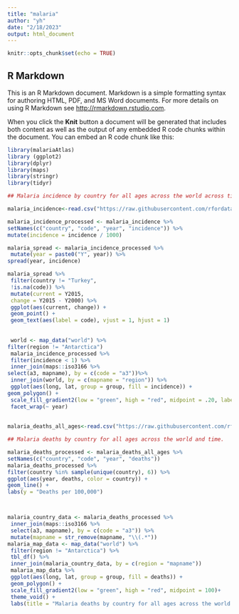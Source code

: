 ---
title: "malaria"
author: "yh"
date: "2/18/2023"
output: html_document
---

```{r setup, include=FALSE}
knitr::opts_chunk$set(echo = TRUE)
```

## R Markdown

This is an R Markdown document. Markdown is a simple formatting syntax for authoring HTML, PDF, and MS Word documents. For more details on using R Markdown see <http://rmarkdown.rstudio.com>.

When you click the **Knit** button a document will be generated that includes both content as well as the output of any embedded R code chunks within the document. You can embed an R code chunk like this:

```{r}
library(malariaAtlas)
library (ggplot2)
library(dplyr)
library(maps)
library(stringr)
library(tidyr)

## Malaria incidence by country for all ages across the world across time

malaria_incidence<-read.csv("https://raw.githubusercontent.com/rfordatascience/tidytuesday/master/data/2018/2018-11-13/malaria_inc.csv")

malaria_incidence_processed <- malaria_incidence %>%
setNames(c("country", "code", "year", "incidence")) %>%
mutate(incidence = incidence / 1000)

malaria_spread <- malaria_incidence_processed %>%
 mutate(year = paste0("Y", year)) %>%
spread(year, incidence)

malaria_spread %>%
 filter(country != "Turkey",
 !is.na(code)) %>%
 mutate(current = Y2015,
 change = Y2015 - Y2000) %>%
 ggplot(aes(current, change)) +
 geom_point() +
 geom_text(aes(label = code), vjust = 1, hjust = 1)
 
 
 world <- map_data("world") %>%
filter(region != "Antarctica")
 malaria_incidence_processed %>%
 filter(incidence < 1) %>%
 inner_join(maps::iso3166 %>%
select(a3, mapname), by = c(code = "a3"))%>%
 inner_join(world, by = c(mapname = "region")) %>%
 ggplot(aes(long, lat, group = group, fill = incidence)) +
geom_polygon() +
 scale_fill_gradient2(low = "green", high = "red", midpoint = .20, labels = scales::percent_format()) +
 facet_wrap(~ year) 
 
 
malaria_deaths_all_ages<-read.csv("https://raw.githubusercontent.com/rfordatascience/tidytuesday/master/data/2018/2018-11-13/malaria_deaths.csv")

## Malaria deaths by country for all ages across the world and time.

malaria_deaths_processed <- malaria_deaths_all_ages %>%
setNames(c("country", "code", "year", "deaths"))
malaria_deaths_processed %>%
filter(country %in% sample(unique(country), 6)) %>%
ggplot(aes(year, deaths, color = country)) +
geom_line() +
labs(y = "Deaths per 100,000")



malaria_country_data <- malaria_deaths_processed %>%
 inner_join(maps::iso3166 %>%
 select(a3, mapname), by = c(code = "a3")) %>%
 mutate(mapname = str_remove(mapname, "\\(.*"))
malaria_map_data <- map_data("world") %>%
 filter(region != "Antarctica") %>%
 tbl_df() %>%
 inner_join(malaria_country_data, by = c(region = "mapname"))
 malaria_map_data %>%
 ggplot(aes(long, lat, group = group, fill = deaths)) +
 geom_polygon() +
 scale_fill_gradient2(low = "green", high = "red", midpoint = 100)+
 theme_void() +
 labs(title = "Malaria deaths by country for all ages across the world and time",fill = "Deaths per 100,000") 
```
